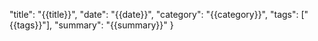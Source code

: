   "title": "{{title}}",
  "date": "{{date}}",
  "category": "{{category}}",
  "tags": ["{{tags}}"],
  "summary": "{{summary}}"
}
